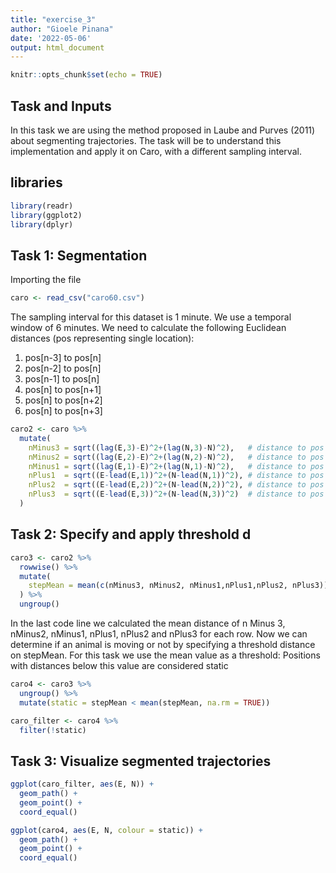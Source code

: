 ```yaml
---
title: "exercise_3"
author: "Gioele Pinana"
date: '2022-05-06'
output: html_document
---
```


```r
knitr::opts_chunk$set(echo = TRUE)
```

## Task and Inputs

In this task we are using the method proposed in Laube and Purves (2011) about 
segmenting trajectories. The task will be to understand this implementation and 
apply it on Caro, with a different sampling interval.

## libraries 

```r
library(readr)
library(ggplot2)
library(dplyr)
```

## Task 1: Segmentation   

Importing the file 
```r
caro <- read_csv("caro60.csv")
```

The sampling interval for this dataset is 1 minute. We use a temporal window 
of 6 minutes. We need to calculate the following Euclidean distances 
(pos representing single location):

1. pos[n-3] to pos[n]
2. pos[n-2] to pos[n]
3. pos[n-1] to pos[n]
4. pos[n] to pos[n+1]
5. pos[n] to pos[n+2]
6. pos[n] to pos[n+3]

```r
caro2 <- caro %>%
  mutate(
    nMinus3 = sqrt((lag(E,3)-E)^2+(lag(N,3)-N)^2),   # distance to pos -3 minutes
    nMinus2 = sqrt((lag(E,2)-E)^2+(lag(N,2)-N)^2),   # distance to pos -2 minutes
    nMinus1 = sqrt((lag(E,1)-E)^2+(lag(N,1)-N)^2),   # distance to pos -1 minutes
    nPlus1  = sqrt((E-lead(E,1))^2+(N-lead(N,1))^2), # distance to pos +1 mintues
    nPlus2  = sqrt((E-lead(E,2))^2+(N-lead(N,2))^2), # distance to pos +2 minutes
    nPlus3  = sqrt((E-lead(E,3))^2+(N-lead(N,3))^2)  # distance to pos +3 minutes
  )
```

## Task 2: Specify and apply threshold d

```r
caro3 <- caro2 %>%
  rowwise() %>%
  mutate(
    stepMean = mean(c(nMinus3, nMinus2, nMinus1,nPlus1,nPlus2, nPlus3))
  ) %>%
  ungroup()
```

In the last code line we calculated the mean distance of n Minus 3, nMinus2, 
nMinus1, nPlus1, nPlus2 and nPlus3 for each row. Now we can determine if an 
animal is moving or not by specifying a threshold distance on stepMean. 
For this task we use the mean value as a threshold: Positions with distances 
below this value are considered static

```r
caro4 <- caro3 %>% 
  ungroup() %>%
  mutate(static = stepMean < mean(stepMean, na.rm = TRUE))

caro_filter <- caro4 %>%
  filter(!static)
```

## Task 3: Visualize segmented trajectories

```r
ggplot(caro_filter, aes(E, N)) +
  geom_path() +
  geom_point() +
  coord_equal()
```

```r
ggplot(caro4, aes(E, N, colour = static)) +
  geom_path() +
  geom_point() +
  coord_equal()
```


